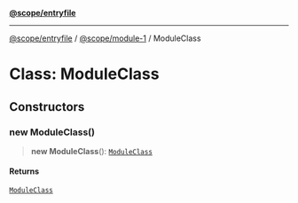 [**@scope/entryfile**](../../../README.mdx)

***

[@scope/entryfile](../../../modules.mdx) / [@scope/module-1](../README.mdx) / ModuleClass

# Class: ModuleClass

## Constructors

### new ModuleClass()

> **new ModuleClass**(): [`ModuleClass`](ModuleClass.mdx)

#### Returns

[`ModuleClass`](ModuleClass.mdx)
